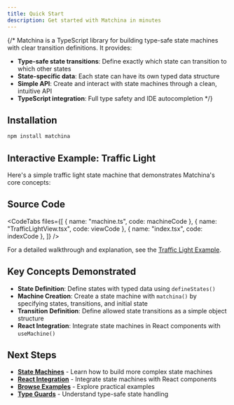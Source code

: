 ```yaml
---
title: Quick Start
description: Get started with Matchina in minutes
---
```



{/* Matchina is a TypeScript library for building type-safe state machines with clear transition definitions. It provides:

- **Type-safe state transitions**: Define exactly which state can transition to which other states
- **State-specific data**: Each state can have its own typed data structure
- **Simple API**: Create and interact with state machines through a clean, intuitive API
- **TypeScript integration**: Full type safety and
IDE autocompletion */}


## Installation

```sh
npm install matchina
```

## Interactive Example: Traffic Light

Here's a simple traffic light state machine that demonstrates Matchina's core concepts:

<div className="not-content">
  <TrafficLightExample client:only="react" />
</div>

## Source Code

<CodeTabs
  files={[
    { name: "machine.ts", code: machineCode },
    { name: "TrafficLightView.tsx", code: viewCode },
    { name: "index.tsx", code: indexCode },
  ]}
/>

For a detailed walkthrough and explanation, see the [Traffic Light Example](/examples/traffic-light).

## Key Concepts Demonstrated

- **State Definition**: Define states with typed data using `defineStates()`
- **Machine Creation**: Create a state machine with `matchina()` by specifying states, transitions, and initial state
- **Transition Definition**: Define allowed state transitions as a simple object structure
- **React Integration**: Integrate state machines in React components with `useMachine()`

## Next Steps

- **[State Machines](/guides/machines)** - Learn how to build more complex state machines
- **[React Integration](/guides/integrations)** - Integrate state machines with React components
- **[Browse Examples](/examples/toggle)** - Explore practical examples
- **[Type Guards](/guides/typeguards)** - Understand type-safe state handling
